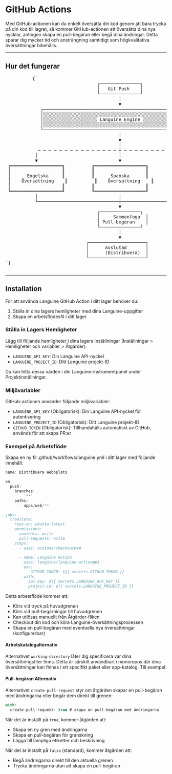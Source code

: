 # GitHub Actions

Med GitHub-actionen kan du enkelt översätta din kod genom att bara trycka på din kod till lagret, så kommer GitHub-actionen att översätta dina nya nycklar, antingen skapa en pull-begäran eller begå dina ändringar.
Detta sparar dig mycket tid och ansträngning samtidigt som högkvalitativa översättningar bibehålls.

---

## Hur det fungerar



<div className="flex flex-col items-center justify-center p-4 mb-8 h-[400px] sm:h-[500px] md:h-[650px]">
        <pre
          className="p-4 text-sm leading-5 scale-[0.5] sm:scale-[0.65] md:scale-90 transform-gpu"
          style={{
            fontFamily: "monospace",
            whiteSpace: "pre",
            textAlign: "left",
          }}
        >
          {`
                                  ┌───────────────┐
                                  │   Git Push    │
                                  └───────────────┘
                                          │
                                          ▼
             ┌─────────────────────────────────────────────────────────┐
             │░░░░░░░░░░░░░░░░░░░░░░░░░░░░░░░░░░░░░░░░░░░░░░░░░░░░░░░░░│
             │░░░░░░░░░░░░░░░░░░░░ Languine Engine ░░░░░░░░░░░░░░░░░░░░│
             │░░░░░░░░░░░░░░░░░░░░░░░░░░░░░░░░░░░░░░░░░░░░░░░░░░░░░░░░░│
             └─────────────────────────────────────────────────────────┘
                                          │
                                          ▼
                                          │
            ─ ─ ─ ─ ─ ─ ─ ─ ─ ─ ─ ─ ─ ─ ─ ┼ ─ ─ ─ ─ ─ ─ ─ ─ ─ ─ ─ ─ ─ ─ ─
           │                              │                              │
           ▼                              ▼                              ▼
 ╔═══════════════════╗          ╔═══════════════════╗          ╔═══════════════════╗
 ║                   ║          ║                   ║          ║                   ║
 ║      Engelska     ║          ║      Spanska      ║          ║      Japanska     ║
 ║    Översättning    ║          ║    Översättning    ║          ║     Översättning   ║
 ║                   ║          ║                   ║          ║                   ║
 ╚═══════════════════╝          ╚═══════════════════╝          ╚═══════════════════╝
           │                              │                              │
           └──────────────────────────────┼──────────────────────────────┘
                                          ▼
                                  ┌───────────────┐
                                  │     Sammanfoga  │
                                  │ Pull-begäran    │
                                  └───────────────┘
                                          │
                                          ▼
                              ┌─────────────────────┐
                              │      Avslutad       │
                              │      (Distribuera)  │
                              └─────────────────────┘
`}
        </pre>
      </div>

---

## Installation

För att använda Languine GitHub Action i ditt lager behöver du:

1. Ställa in dina lagers hemligheter med dina Languine-uppgifter
2. Skapa en arbetsflödesfil i ditt lager

### Ställa in Lagers Hemligheter

Lägg till följande hemligheter i dina lagers inställningar (Inställningar > Hemligheter och variabler > Åtgärder):

- `LANGUINE_API_KEY`: Din Languine API-nyckel
- `LANGUINE_PROJECT_ID`: Ditt Languine projekt-ID

Du kan hitta dessa värden i din Languine-instrumentpanel under Projektinställningar.



### Miljövariabler

GitHub-actionen använder följande miljövariabler:
- `LANGUINE_API_KEY` (Obligatorisk): Din Languine API-nyckel för autentisering
- `LANGUINE_PROJECT_ID` (Obligatorisk): Ditt Languine projekt-ID 
- `GITHUB_TOKEN` (Obligatorisk): Tillhandahålls automatiskt av GitHub, används för att skapa PR:er

### Exempel på Arbetsflöde

Skapa en ny fil .github/workflows/languine.yml i ditt lager med följande innehåll:

```ts title=".github/workflows/release.yml"
name: Distribuera Webbplats

on:
  push:
    branches:
      - '**'
    paths:
      - apps/web/**

jobs:
  translate:
    runs-on: ubuntu-latest
    permissions:
      contents: write
      pull-requests: write
    steps:
      - uses: actions/checkout@v4
      
      - name: Languine Action
        uses: languine/languine-action@v1
        env:
           GITHUB_TOKEN: ${{ secrets.GITHUB_TOKEN }}
        with:
          api-key: ${{ secrets.LANGUINE_API_KEY }}
          project-id: ${{ secrets.LANGUINE_PROJECT_ID }}
```
 
 Detta arbetsflöde kommer att:
- Körs vid tryck på huvudgrenen
- Körs vid pull-begärningar till huvudgrenen
- Kan utlösas manuellt från Åtgärder-fliken
- Checkout din kod och köra Languine-översättningsprocessen
- Skapa en pull-begäran med eventuella nya översättningar (konfigurerbar)

#### Arbetskatalogalternativ

Alternativet `working-directory` låter dig specificera var dina översättningsfiler finns. Detta är särskilt användbart i monorepos där dina översättningar kan finnas i ett specifikt paket eller app-katalog. Till exempel:

#### Pull-begäran Alternativ

Alternativet `create-pull-request` styr om åtgärden skapar en pull-begäran med ändringarna eller begår dem direkt till grenen:

```typescript title=".github/workflows/languine.yml"
with:
  create-pull-request: true # skapa en pull-begäran med ändringarna
```

När det är inställt på `true`, kommer åtgärden att:
- Skapa en ny gren med ändringarna
- Skapa en pull-begäran för granskning
- Lägga till lämpliga etiketter och beskrivning

När det är inställt på `false` (standard), kommer åtgärden att:
- Begå ändringarna direkt till den aktuella grenen
- Trycka ändringarna utan att skapa en pull-begäran